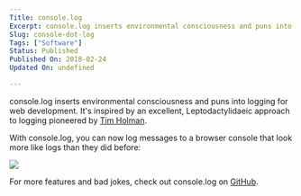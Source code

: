 ```yaml
---
Title: console.log
Excerpt: console.log inserts environmental consciousness and puns into logging for web development.
Slug: console-dot-log
Tags: ["Software"]
Status: Published
Published On: 2018-02-24
Updated On: undefined

---
```


console.log inserts environmental consciousness and puns into logging for web development. It's inspired by an excellent, Leptodactylidaeic approach to logging pioneered by [Tim Holman](http://tholman.com/console-dot-frog/).


With console.log, you can now log messages to a browser console that look more like logs than they did before:


![](https://www.duncanmcisaac.com/static/8b416323acf658a7f1ff37907a068a8d/727ba/single_log.png)


For more features and bad jokes, check out console.log on [GitHub](https://github.com/00f2ff/console.log).

